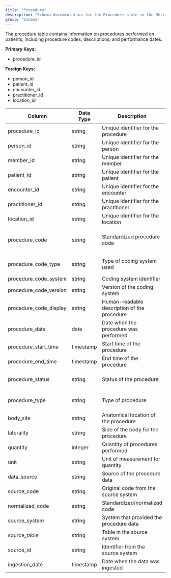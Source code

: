 ```yaml
---
title: "Procedure"
description: "Schema documentation for the Procedure table in the Metriport data model"
group: "Schema"
---
```


The procedure table contains information on procedures performed on patients, including procedure codes, descriptions, and performance dates.

**Primary Keys:**
* procedure_id

**Foreign Keys:**
* person_id
* patient_id
* encounter_id
* practitioner_id
* location_id

| Column | Data Type | Description | Terminology |
| ------ | --------- | ----------- | ----------- |
| procedure_id | string | Unique identifier for the procedure | - |
| person_id | string | Unique identifier for the person | - |
| member_id | string | Unique identifier for the member | - |
| patient_id | string | Unique identifier for the patient | - |
| encounter_id | string | Unique identifier for the encounter | - |
| practitioner_id | string | Unique identifier for the practitioner | - |
| location_id | string | Unique identifier for the location | - |
| procedure_code | string | Standardized procedure code | CPT, HCPCS, ICD-9-CM, ICD-10-CM |
| procedure_code_type | string | Type of coding system used | cpt, hcpcs, icd-9-cm, icd-10-cm |
| procedure_code_system | string | Coding system identifier | - |
| procedure_code_version | string | Version of the coding system | - |
| procedure_code_display | string | Human-readable description of the procedure | - |
| procedure_date | date | Date when the procedure was performed | - |
| procedure_start_time | timestamp | Start time of the procedure | - |
| procedure_end_time | timestamp | End time of the procedure | - |
| procedure_status | string | Status of the procedure | completed, in-progress, cancelled |
| procedure_type | string | Type of procedure | surgical, diagnostic, therapeutic |
| body_site | string | Anatomical location of the procedure | - |
| laterality | string | Side of the body for the procedure | left, right, bilateral |
| quantity | integer | Quantity of procedures performed | - |
| unit | string | Unit of measurement for quantity | - |
| data_source | string | Source of the procedure data | claims, clinical, ehr |
| source_code | string | Original code from the source system | - |
| normalized_code | string | Standardized/normalized code | - |
| source_system | string | System that provided the procedure data | - |
| source_table | string | Table in the source system | - |
| source_id | string | Identifier from the source system | - |
| ingestion_date | timestamp | Date when the data was ingested | - |